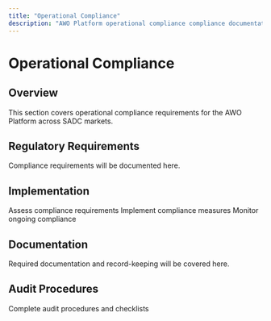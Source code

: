 ```yaml
---
title: "Operational Compliance"
description: "AWO Platform operational compliance compliance documentation"
---
```


# Operational Compliance

## Overview

<Info>
This section covers operational compliance requirements for the AWO Platform across SADC markets.
</Info>

## Regulatory Requirements

Compliance requirements will be documented here.

## Implementation

<Steps>
  <Step title="Assessment">
    Assess compliance requirements
  </Step>
  <Step title="Implementation">
    Implement compliance measures
  </Step>
  <Step title="Monitoring">
    Monitor ongoing compliance
  </Step>
</Steps>

## Documentation

Required documentation and record-keeping will be covered here.

## Audit Procedures

<Card title="Audit Checklist" href="/compliance/audit-procedures">
  Complete audit procedures and checklists
</Card>
